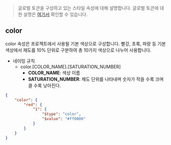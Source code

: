 
<Meta title="글로벌 토큰" />

> 글로벌 토큰을 구성하고 있는 스타일 속성에 대해 설명합니다. 글로벌 토큰에 대한 설명은 [여기서](/docs/디자인-토큰-가이드--docs#글로벌-토큰) 확인할 수 있습니다.

## color

color 속성은 프로젝트에서 사용될 기본 색상으로 구성합니다. 빨강, 초록, 파랑 등 기본 색상에서 채도를 10% 단위로 구분하여 총 10가지 색상으로 나누어 사용합니다.

- 네이밍 규칙
  - color.[COLOR_NAME].[SATURATION_NUMBER]
    - **COLOR_NAME**: 색상 이름
    - **SATURATION_NUMBER**: 채도 단위를 나타내며 숫자가 작을 수록 크며 클 수록 낮아진다.

```json
{
	"color": {
		"red": {
			"1": {
				"$type": "color",
				"$value": "#ff0000"
			}
		}
	}
}
```
